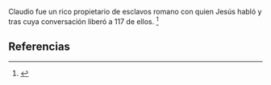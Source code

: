 Claudio fue un rico propietario de esclavos romano con quien Jesús habló y tras cuya conversación liberó a 117 de ellos. <ref name="n0">{{lib|LU|132|4|5}}</ref> 

== Referencias ==

<references/>
